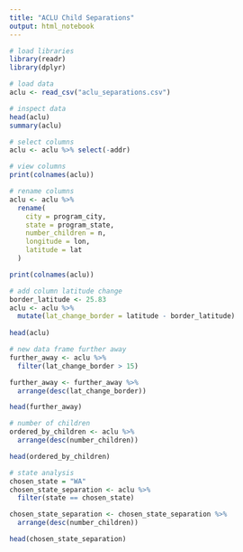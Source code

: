 ---
title: "ACLU Child Separations"
output: html_notebook
---

```{r message=FALSE, warning=FALSE, error=TRUE}
# load libraries
library(readr)
library(dplyr)
```

```{r error=TRUE}
# load data
aclu <- read_csv("aclu_separations.csv")
```

```{r error=TRUE}
# inspect data
head(aclu)
summary(aclu)
```

```{r error=TRUE}
# select columns
aclu <- aclu %>% select(-addr)
```

```{r error=TRUE}
# view columns
print(colnames(aclu))
```

```{r error=TRUE}
# rename columns
aclu <- aclu %>%
  rename(
    city = program_city,
    state = program_state,
    number_children = n,
    longitude = lon,
    latitude = lat
  )

print(colnames(aclu))
```

```{r error=TRUE}
# add column latitude change
border_latitude <- 25.83
aclu <- aclu %>%
  mutate(lat_change_border = latitude - border_latitude)
  
head(aclu)
```

```{r error=TRUE}
# new data frame further away
further_away <- aclu %>%
  filter(lat_change_border > 15)

further_away <- further_away %>%
  arrange(desc(lat_change_border))

head(further_away)
```

```{r error=TRUE}
# number of children
ordered_by_children <- aclu %>%
  arrange(desc(number_children))

head(ordered_by_children)
```

```{r error=TRUE}
# state analysis
chosen_state = "WA"
chosen_state_separation <- aclu %>%
  filter(state == chosen_state)

chosen_state_separation <- chosen_state_separation %>%
  arrange(desc(number_children))

head(chosen_state_separation)
```
